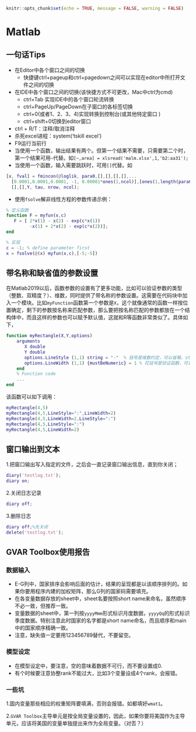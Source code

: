 ```r
knitr::opts_chunk$set(echo = TRUE, message = FALSE, warning = FALSE)
```

# Matlab {#Matlab}
## 一句话Tips
- 在Editor中各个窗口之间的切换 
  - 快捷键ctrl+pageup和ctrl+pagedown之间可以实现在editor中所打开文件之间的切换
- 在IDE中各个窗口之间的切换(该快捷方式不可更改，Mac中ctrl为cmd) 
  - ctrl+Tab 实现IDE中的各个窗口轮流转换
  - ctrl+PageUp/PageDown在子窗口的各标签切换
  - ctrl+0(或者1、2、3、4)实现转换到控制台(或其他特定窗口 )
  - ctrl+shift+0切换到editor窗口

- ctrl + R/T：注释/取消注释
- 杀死excel进程：system('tskill excel')
- F9运行当前行
- 当使用一个函数，输出结果有两个。但第一个结果不需要，只需要第二个时，第一个结果可用`~`代替。如`[~,area] = xlsread('malm.xlsx',1,'b2:aa31');`
- 当使用一个函数，输入需要跳跃时，可用`[]`代替。如
```matlab
[x, fval] = fmincon(@loglik, para0,[],[],[],[],...
  [0.0001,0.0001,0.0001, -1, 0.00001*ones(1,ncol)],[ones(1,length(para0))],...
  [],[],Y, tau, nrow, ncol);
```
- 使用`fsolve`解非线性方程的参数传递示例：
```matlab
% 定义函数
function F = myfun(x,c)
   F = [ 2*x(1) - x(2) - exp(c*x(1))
         -x(1) + 2*x(2) - exp(c*x(2))];
end

% 实现
c = -1; % define parameter first
x = fsolve(@(x) myfun(x,c),[-5;-5])

```

## 带名称和缺省值的参数设置

在Matlab2019以后，函数参数的设置有了更多功能，比如可以验证参数的类型（整数、双精度？）、维数，同时提供了带名称的参数设置。这需要在代码块中加入一个模块。比如`myFunction`函数第一个参数是`X`，这个就像通常的函数一样按位置确定，剩下的参数按名称来匹配参数，那么要把按名称匹配的参数都放在一个结构体中，而且这样的参数也可以赋予默认值，这就和R等函数非常类似了。具体如下，

```matlab
function myRectangle(X,Y,options)
    arguments
       X double
       Y double
       options.LineStyle (1,1) string = "-"  % 括号是维数约定，可以省略，string是类型约定，可以省略
       options.LineWidth (1,1) {mustBeNumeric} = 1 % 花括号是验证函数，可以省略
    end
    % Function code
    ...
end
```

该函数可以如下调用：
```matlab
myRectangle(4,5)
myRectangle(4,5,LineStyle=":",LineWidth=2)
myRectangle(4,5,LineWidth=2,LineStyle=":")
myRectangle(4,5,LineStyle=":")
myRectangle(4,5,LineWidth=2)
```


## 窗口输出到文本

  1.把窗口输出写入指定的文件，之后会一直记录窗口输出信息，直到你关闭；
```matlab
diary('testlog.txt');
diary on;
```
  2.关闭日志记录
```matlab
diary off;
```
  3.删除日志
```matlab
diary off;%先关闭
delete('testlog.txt');
```

## GVAR Toolbox使用报告
### 数据输入
- E-G列中，国家排序会影响后面的估计，结果的呈现都是以该顺序排列的。如果你要用程序内建的加权矩阵，那么G列的国家码需要填充。
- 在各变量数据存放的sheet中，sheet名要按照short name来命名，虽然顺序不必一致，但推荐一致。
- 变量数据的sheet中，第一列按`yyyyMmm`形式标识月度数据，`yyyyQq`的形式标识季度数据。特别注意此时国家的名字都是short name命名，而且顺序和main中的国家顺序精确一致。
- 注意，缺失值一定要用123456789替代，不要留空。

### 模型设定
- 在模型设定中，要注意，空的意味着数据不可行，而不要设置成0.
- 有个时候要注意协整rank不能过大，比如3个变量设成4个rank，会报错。

### 一些坑
1.国内变量那些相应的权重矩阵要填满，否则会报错。如都填好`wmat1`。

2.`GVAR Toolbox`主导单元是按全局变量设置的，因此，如果你要将美国作为主导单元，应该将美国的变量单独提出来作为全局变量。（对否？）